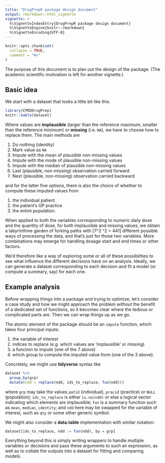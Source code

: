```yaml
---
title: "DrugPrepR package design document"
output: rmarkdown::html_vignette
vignette: >
  %\VignetteIndexEntry{DrugPrepR package design document}
  %\VignetteEngine{knitr::rmarkdown}
  %\VignetteEncoding{UTF-8}
---
```


```r
knitr::opts_chunk$set(
  collapse = TRUE,
  comment = "#>"
)
```

The purpose of this document is to plan out the design of the package.
(The academic scientific motivation is left for another vignette.)

## Basic idea

We start with a dataset that looks a little bit like this.

```r
library(CPRDDrugPrep)
knitr::kable(dataset)
```

Where values are **implausible** (larger than the reference maximum, smaller than the reference minimum) or **missing** (i.e. `NA`), we have to choose how to replace them.
The main methods are

1. Do nothing (identity)
2. Mark value as `NA`
3. Impute with the mean of plausible non-missing values
4. Impute with the mode of plausible non-missing values
5. Impute with the median of plausible non-missing values
6. Last (plausible, non-missing) observation carried forward
7. Next (plausible, non-missing) observation carried backward

and for the latter five options, there is also the choice of whether to compute these imputed values from

1. the individual patient
2. the patient's GP practice
3. the entire population.

When applied to both the variables corresponding to numeric daily dose and the quantity of dose, for both implausible and missing values, we obtain a labyrinthine garden of forking paths with
\[7^2 \times 3^2 = 441\]
different possible ways of processing the data, and that's just for those two variables.
More combinations may emerge for handling dosage start and end times or other factors.

We'd therefore like a way of exploring some or all of these possibilities to see what influence the different decisions have on an analysis.
Ideally, we can generate a dataset corresponding to each decision and fit a model (or compute a summary, say) for each one.

## Example analysis

Before wrapping things into a package and trying to optimize, let's consider a case study and how we might approach the problem _without_ the benefit of a dedicated set of functions, so it becomes clear where the tedious or complicated parts are.
Then we can wrap things up as we go.

The atomic element of the package should be an `impute` function, which takes four principal inputs:

1. the variable of interest
2. indices to replace (e.g. which values are 'implausible' or missing)
3. a function to impute (one of the 7 above)
4. which group to compute the imputed value from (one of the 3 above).

Concretely, we might use **tidyverse** syntax like

```r
dataset %>%
  group_by(grp)
  mutate(ndd = replace(ndd, ids_to_replace, fun(ndd)))
```

where `grp` may take the values `patid` (individual), `pracid` (practice) or `NULL` (population); `ids_to_replace` is either `is.na(ndd)` or else a logical vector indicating which elements are implausible; `fun` is a summary function such as `mean`, `median`, `identity`; and `ndd` here may be swapped for the variable of interest, such as `qty` or some other generic symbol.

We might also consider a **data.table** implementation with similar notation:

```r
dataset[ids_to_replace, ndd := fun(ndd), by = grp]
```

Everything beyond this is simply writing wrappers to handle multiple variables or decisions and pass these arguments to such an expression, as well as to collate the outputs into a dataset for fitting and comparing models.
